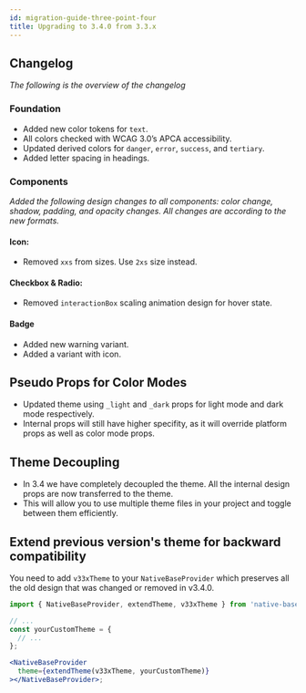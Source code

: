 ```yaml
---
id: migration-guide-three-point-four
title: Upgrading to 3.4.0 from 3.3.x
---
```


<!-- As we continue to improve NativeBase v3 we got a lot of feature requests and we also revamped our theme to make it more consistent, easy to understand, optimized and promote good practices while writing code.

To do that we had to make some changes to our theme in `v3.3.0`. These are breaking changes if you are using some of the tokens in your project. To make it easy for you to upgrade, we are providing changelog: -->

## Changelog

_The following is the overview of the changelog_

### Foundation

- Added new color tokens for `text`.
- All colors checked with WCAG 3.0’s APCA accessibility.
- Updated derived colors for `danger`, `error`, `success`, and `tertiary`.
- Added letter spacing in headings.

### Components

<!-- #### Color Changes:

- Updated color changes as per new design in the components mentioned below:
- `Alert`, `Progress`, `Spinner`, `Alert Dialog`, `Popover`, `Menu`, `Tooltip`, `Slider`, `Radio`, `Checkbox`, `Link`, `Actionsheet`, `Fab`, `Badge`, `Button`, `Icon Button`,

#### Shadow:

- Added `Shadow` for few components mentioned below:
- `Alert Dialog`, `Popover`, `Menu`, `Tooltip`, `Slider` -->

_Added the following design changes to all components: color change, shadow, padding, and opacity changes. All changes are according to the new formats._

#### Icon:

- Removed `xxs` from sizes. Use `2xs` size instead.

#### Checkbox & Radio:

- Removed `interactionBox` scaling animation design for hover state.

#### Badge

- Added new warning variant.
- Added a variant with icon.

## Pseudo Props for Color Modes

- Updated theme using `_light` and `_dark` props for light mode and dark mode respectively.
- Internal props will still have higher specifity, as it will override platform props as well as color mode props.

## Theme Decoupling

- In 3.4 we have completely decoupled the theme. All the internal design props are now transferred to the theme.
- This will allow you to use multiple theme files in your project and toggle between them efficiently.

## Extend previous version's theme for backward compatibility

You need to add `v33xTheme` to your `NativeBaseProvider` which preserves all the old design that was changed or removed in v3.4.0.

```jsx
import { NativeBaseProvider, extendTheme, v33xTheme } from 'native-base';

// ...
const yourCustomTheme = {
  // ...
};

<NativeBaseProvider
  theme={extendTheme(v33xTheme, yourCustomTheme)}
></NativeBaseProvider>;
```

